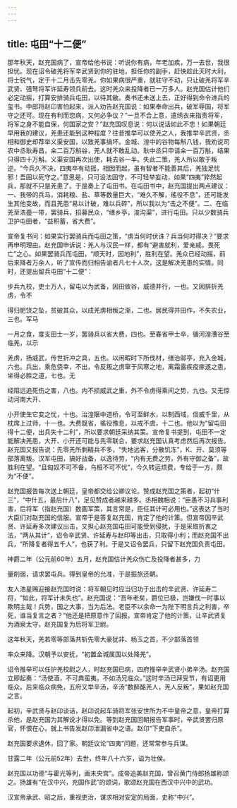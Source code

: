 ```yaml
---
---
---
```

title: 屯田“十二便”
---



那年秋天，赵充国病了，宣帝给他书说：听说你有病，年老加疾，万一去世，我很担忧。现在诏令破羌将军辛武贤到你的驻地，担任你的副手，赶快趁此天时大利，将士锐气，定于十二月击先零羌。你如果病很严重，就驻守不动，只让破羌将军辛武贤、强弩将军许延寿领兵前去。这时羌众来投降者已一万多人。赵充国估计他们必定动摇，打算安排骑兵屯田，以待其敝。奏书还未送上去，正好得到命令进兵的玺书。中郎将赵卬害怕起来，派人劝告赵充国说：如果奉命出兵，破军辱国，将军守之还可。现在有利而您病，又何必争议？“一旦不合上意，遣绣衣来指责将军，将军之身不能自保，何国家之安？”赵充国叹息说：何以说话如此不忠！如果朝廷早用我的建议，羌患还能到这种程度？往昔推举可以使羌之人，我推举辛武贤，丞相和御史却荐举义渠安国，以致羌事搞坏。金城、湟中的谷物每斛八钱，我劝说司农中丞耿寿昌，籴二百万斛谷，羌人就不敢乱动。耿中丞只申请籴一百万斛，结果只得四十万斛。义渠安国再次出使，耗去谷一半。失此二策，羌人所以敢于叛逆。“今兵久不决，四夷卒有动摇，相因而起，虽有智者不能善其后，羌独足忧邪！吾固以死守之。”意思是，只可设法固守，不可轻举妄动，如果“四夷”猝然起兵，那就不只是羌患了。于是奏上了屯田书。在屯田书中，赵充国提出两点建议：一、我带的兵马，消耗粮、盐、草等数量巨大，“难久不解，徭役不息”，还可能发生其他变故，而且羌患“易以计破，难以兵碎”，所以我以为“击之不便”。二、在临羌至浩亹一带，罢骑兵，招募民众，“缮乡亭，浚沟渠”，进行屯田。只以少数骑兵卫护屯田者，“益积蓄，省大费”。

宣帝复书问：如果实行罢骑兵而屯田之策，“虏当何时伏诛？兵当何时得决？”要求再申明理由。赵充国申诉说：羌人与汉民一样，都有“避害就利，爱亲戚，畏死亡”之心。如果罢骑兵而屯田，“顺天时，因地利”，胜利在望。羌众已经动摇，前后来降者万余人，听了宣传而归相告谕者凡七十人次，这是解决羌患的实情。同时，还提出留兵屯田“十二便”：

步兵九校，吏士万人，留屯以为武备，因田致谷，威德并行，一也。又因排折羌虏，令不

得归肥饶之坠，贫破其众，以成羌虏相叛之渐，二也。居民得并田作，不失农业，三也。军马

一月之食，度支田士一岁，罢骑兵以省大费，四也。至春省甲士卒，循河湟漕谷至临羌，以示

羌虏，扬威武，传世折冲之具，五也。以闲暇时下所伐材，缮治邮亭，充入金城，六也。兵出，乘危侥幸，不出，令反叛之虏窜于风寒之地，离霜露疾疫瘃遂之患，坐得必胜之道，七也。无

经阻远追死伤之害，八也。内不损威武之重，外不令虏得乘间之势，九也。又无惊动河南大开、

小开使生它变之忧，十也。治湟陿中道桥，令可至鲜水，以制西域，信威千里，从枕席上过师，十一也。大费既省，徭役豫息，以戒不虞，十二也。他以为“留屯田得十二便，出兵失十二利”，所以要求朝廷采纳其策。宣帝复书提到，屯田不一定能解决羌患，大开、小开还可能与先零联合，要求赵充国认真考虑然后再次报告。赵充国又报告说：先零羌所剩精兵不多，“失地远客，分散饥冻”，K、开、莫须等部落离叛。汉军屯田，搞好战备，以逸待劳，“内有无费之劳，外有守御之备”，故胜利在望。“且匈奴不可不备，乌桓不可不忧”，今久转运烦费，专给于一方，颇为“不便”。

赵充国报告每次送上朝廷，皇帝都交给公卿议论。赞成赵充国之策者，起初“什三”，“中什五，最后什八”，足见赞成者越来越多。丞相魏相说：“臣愚不习兵事利害，后将军（指赵充国）数画军策，其言常是，臣任其计可必用也。”这表达了当时大臣们对赵充国的信服。宣帝于是答复赵充国，肯定了他的计策。但宣帝因辛武贤、许延寿多次建议出击，又担心赵充国屯田可能受到侵扰，于是采取折衷之法，“两从其计”，诏令辛武贤、许延寿与赵印等出击，只取得小利；而赵充国不出兵，“所降复者得五千人”，也获了利。于是又诏令罢兵，只留下赵充国负责屯田。

神爵二年（公元前60年）五月，赵充国估计羌众伤亡及投降者甚多，力

量削弱，请求罢屯兵。得到皇帝的允准，于是振旅还朝。

友人浩星赐迎接赵充国时说：将军朝见时应当归功于出击的辛武贤、许延寿二将，“如此，将军计未失也”。赵充国说：“吾年老矣，爵位已极，岂嫌伐一时事以欺明主哉！兵势，国之大事，当为后法。老臣不以余命一为陛下明言兵之利害，卒死，谁当复言之者？”他还是把原意作了回报。宣帝肯定了他的计策，让辛武贤复为酒泉太守，赵充国复为后将军卫尉。

这年秋天，羌若零等部落共斩先零大豪犹非、杨玉之首，不少部落首领

率众来降。汉朝予以安抚，“初置金城属国以处降羌”。

诏令推举可以任护羌校尉之人，时赵充国已病，四府推举辛武贤小弟辛汤。赵充国立即起奏：“汤使酒，不可典蛮夷。不如汤兄临众。”这时辛汤已拜受节，有诏更用临众。后来临众病免，五府又举辛汤，辛汤“数醉酩羌人，羌人反叛”，果如赵充国之言。

起初，辛武贤与赵卬谈话，赵卬说起车骑将军张安世所为不中皇帝之意，皇帝打算杀他，是赵充国为其解说才得以免。等到赵充国回朝报告军事时，辛武贤罢归原官，怀恨在心，就上书告发赵卬泄漏省中之语。赵卬“下吏自杀”。

赵充国要求退休，回了家。朝廷议论“四夷”问题，还常常参与兵谋。

甘露二年（公元前52年）去世，终年八十六岁，谥为壮侯。

赵充国以功德“与霍光等列，画未央宫”。成帝追美赵充国，曾召黄门侍郎扬雄称颂之。扬雄有“在汉中兴，充国作武”的颂词，歌颂赵充国在西汉中兴中的武功。

汉宣帝承武、昭之后，重视吏治，谋求相对安定的局面，史称“中兴”。